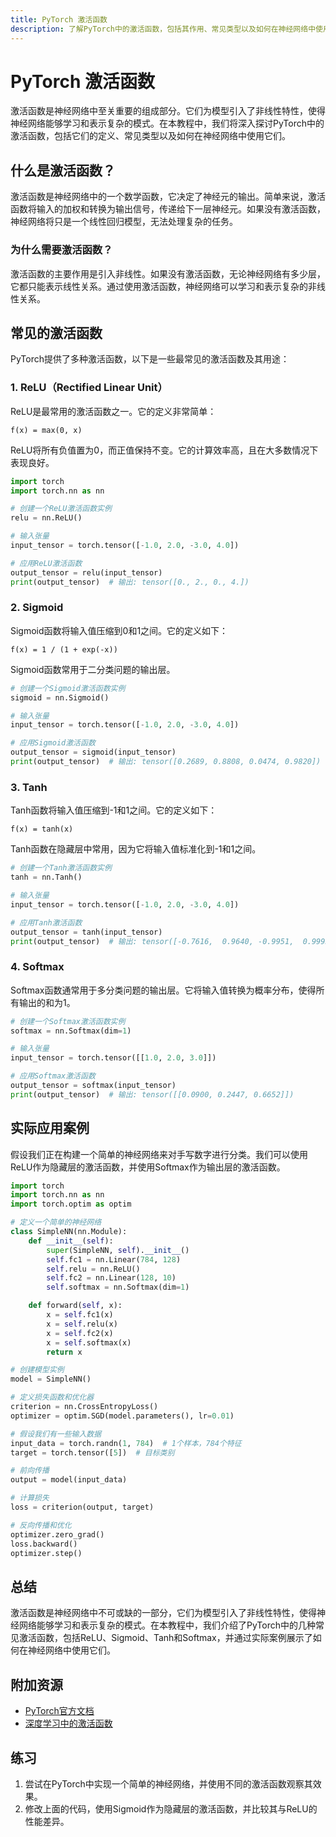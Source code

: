 ```yaml
---
title: PyTorch 激活函数
description: 了解PyTorch中的激活函数，包括其作用、常见类型以及如何在神经网络中使用它们。
---
```


# PyTorch 激活函数

激活函数是神经网络中至关重要的组成部分。它们为模型引入了非线性特性，使得神经网络能够学习和表示复杂的模式。在本教程中，我们将深入探讨PyTorch中的激活函数，包括它们的定义、常见类型以及如何在神经网络中使用它们。

## 什么是激活函数？

激活函数是神经网络中的一个数学函数，它决定了神经元的输出。简单来说，激活函数将输入的加权和转换为输出信号，传递给下一层神经元。如果没有激活函数，神经网络将只是一个线性回归模型，无法处理复杂的任务。

### 为什么需要激活函数？

激活函数的主要作用是引入非线性。如果没有激活函数，无论神经网络有多少层，它都只能表示线性关系。通过使用激活函数，神经网络可以学习和表示复杂的非线性关系。

## 常见的激活函数

PyTorch提供了多种激活函数，以下是一些最常见的激活函数及其用途：

### 1. ReLU（Rectified Linear Unit）

ReLU是最常用的激活函数之一。它的定义非常简单：

```
f(x) = max(0, x)
```

ReLU将所有负值置为0，而正值保持不变。它的计算效率高，且在大多数情况下表现良好。

```python
import torch
import torch.nn as nn

# 创建一个ReLU激活函数实例
relu = nn.ReLU()

# 输入张量
input_tensor = torch.tensor([-1.0, 2.0, -3.0, 4.0])

# 应用ReLU激活函数
output_tensor = relu(input_tensor)
print(output_tensor)  # 输出: tensor([0., 2., 0., 4.])
```

### 2. Sigmoid

Sigmoid函数将输入值压缩到0和1之间。它的定义如下：

```
f(x) = 1 / (1 + exp(-x))
```

Sigmoid函数常用于二分类问题的输出层。

```python
# 创建一个Sigmoid激活函数实例
sigmoid = nn.Sigmoid()

# 输入张量
input_tensor = torch.tensor([-1.0, 2.0, -3.0, 4.0])

# 应用Sigmoid激活函数
output_tensor = sigmoid(input_tensor)
print(output_tensor)  # 输出: tensor([0.2689, 0.8808, 0.0474, 0.9820])
```

### 3. Tanh

Tanh函数将输入值压缩到-1和1之间。它的定义如下：

```
f(x) = tanh(x)
```

Tanh函数在隐藏层中常用，因为它将输入值标准化到-1和1之间。

```python
# 创建一个Tanh激活函数实例
tanh = nn.Tanh()

# 输入张量
input_tensor = torch.tensor([-1.0, 2.0, -3.0, 4.0])

# 应用Tanh激活函数
output_tensor = tanh(input_tensor)
print(output_tensor)  # 输出: tensor([-0.7616,  0.9640, -0.9951,  0.9993])
```

### 4. Softmax

Softmax函数通常用于多分类问题的输出层。它将输入值转换为概率分布，使得所有输出的和为1。

```python
# 创建一个Softmax激活函数实例
softmax = nn.Softmax(dim=1)

# 输入张量
input_tensor = torch.tensor([[1.0, 2.0, 3.0]])

# 应用Softmax激活函数
output_tensor = softmax(input_tensor)
print(output_tensor)  # 输出: tensor([[0.0900, 0.2447, 0.6652]])
```

## 实际应用案例

假设我们正在构建一个简单的神经网络来对手写数字进行分类。我们可以使用ReLU作为隐藏层的激活函数，并使用Softmax作为输出层的激活函数。

```python
import torch
import torch.nn as nn
import torch.optim as optim

# 定义一个简单的神经网络
class SimpleNN(nn.Module):
    def __init__(self):
        super(SimpleNN, self).__init__()
        self.fc1 = nn.Linear(784, 128)
        self.relu = nn.ReLU()
        self.fc2 = nn.Linear(128, 10)
        self.softmax = nn.Softmax(dim=1)

    def forward(self, x):
        x = self.fc1(x)
        x = self.relu(x)
        x = self.fc2(x)
        x = self.softmax(x)
        return x

# 创建模型实例
model = SimpleNN()

# 定义损失函数和优化器
criterion = nn.CrossEntropyLoss()
optimizer = optim.SGD(model.parameters(), lr=0.01)

# 假设我们有一些输入数据
input_data = torch.randn(1, 784)  # 1个样本，784个特征
target = torch.tensor([5])  # 目标类别

# 前向传播
output = model(input_data)

# 计算损失
loss = criterion(output, target)

# 反向传播和优化
optimizer.zero_grad()
loss.backward()
optimizer.step()
```

## 总结

激活函数是神经网络中不可或缺的一部分，它们为模型引入了非线性特性，使得神经网络能够学习和表示复杂的模式。在本教程中，我们介绍了PyTorch中的几种常见激活函数，包括ReLU、Sigmoid、Tanh和Softmax，并通过实际案例展示了如何在神经网络中使用它们。

## 附加资源

- [PyTorch官方文档](https://pytorch.org/docs/stable/nn.html#non-linear-activations-weighted-sum-nonlinearity)
- [深度学习中的激活函数](https://towardsdatascience.com/activation-functions-neural-networks-1cbd9f8d91d6)

## 练习

1. 尝试在PyTorch中实现一个简单的神经网络，并使用不同的激活函数观察其效果。
2. 修改上面的代码，使用Sigmoid作为隐藏层的激活函数，并比较其与ReLU的性能差异。
